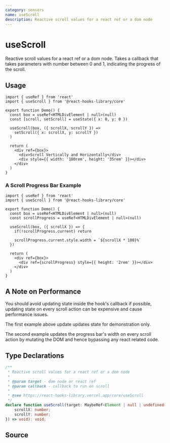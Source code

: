 ```yaml
---
category: sensors
name: useScroll
description: Reactive scroll values for a react ref or a dom node
---
```



<Playground>
  <Demo />
</Playground>

# useScroll

Reactive scroll values for a react ref or a dom node.
Takes a callback that takes parameters with number between 0 and 1, indicating the progress of the scroll.

## Usage

```tsx
import { useRef } from 'react'
import { useScroll } from '@react-hooks-library/core'

export function Demo() {
  const box = useRef<HTMLDivElement | null>(null)
  const [scroll, setScroll] = useState({ x: 0, y: 0 })

  useScroll(box, ({ scrollX, scrollY }) =>
    setScroll({ x: scrollX, y: scrollY })
  )

  return (
    <div ref={box}>
      <div>Scroll Vertically and Horizontally</div>
      <div style={{ width: '100rem', height: '35rem' }}></div>
    </div>
  )
}
```

### A Scroll Progress Bar Example

```tsx
import { useRef } from 'react'
import { useScroll } from '@react-hooks-library/core'

export function Demo() {
  const box = useRef<HTMLDivElement | null>(null)
  const scrollProgress = useRef<HTMLDivElement | null>(null)

  useScroll(box, ({ scrollX }) => {
    if(!scrollProgress.current) return

    scrollProgress.current.style.width = `${scrollX * 100}%`
  })

  return (
    <div ref={box}>
      <div ref={scrollProgress} style={{ height: '2rem' }}></div>
    </div>
  )
}
```

## A Note on Performance

You should avoid updating state inside the hook's callback if possible, updating state on every scroll action can be expensive and cause performance issues.

The first example above update updates state for demonstration only.

The second example updates the progress bar's width on every scroll action by mutating the DOM and hence bypassing any react related code.

## Type Declarations

```typescript
/**
 * Reactive scroll values for a react ref or a dom node
 *
 * @param target - dom node or react ref
 * @param callback - callback to run on scroll
 *
 * @see https://react-hooks-library.vercel.app/core/useScroll
 */
declare function useScroll(target: MaybeRef<Element | null | undefined>, callback: (coords: {
    scrollX: number;
    scrollY: number;
}) => void): void;

```

## Source

<Source name="useScroll" pkg="core" />
